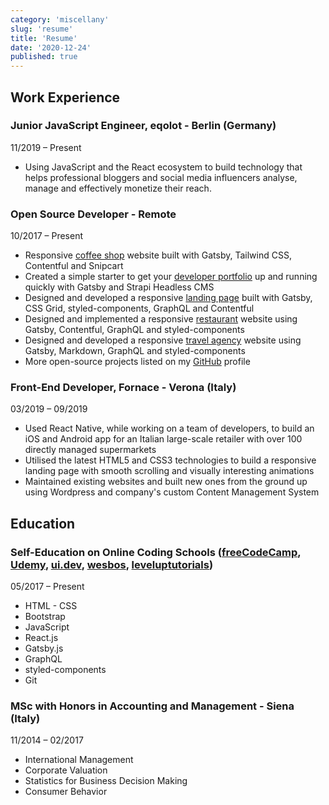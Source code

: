 ```yaml
---
category: 'miscellany'
slug: 'resume'
title: 'Resume'
date: '2020-12-24'
published: true
---
```


## Work Experience

### Junior JavaScript Engineer, eqolot - Berlin (Germany)

11/2019 – Present

- Using JavaScript and the React ecosystem to build technology that helps professional bloggers and social media influencers analyse, manage and effectively monetize their reach.

### Open Source Developer - Remote

10/2017 – Present

- Responsive <a href="https://github.com/eneax/coffee-shop" target='_blank' rel='noreferrer'>coffee shop</a> website built with Gatsby, Tailwind CSS, Contentful and Snipcart
- Created a simple starter to get your <a href="https://github.com/eneax/gatsby-dev-portfolio" target='_blank' rel='noreferrer'>developer portfolio</a> up and running quickly with Gatsby and Strapi Headless CMS
- Designed and developed a responsive <a href="https://github.com/eneax/gatsby-landing-page-arty" target='_blank' rel='noreferrer'>landing page</a> built with Gatsby, CSS Grid, styled-components, GraphQL and Contentful
- Designed and implemented a responsive <a href="https://github.com/eneax/gatsby-restaurant" target='_blank' rel='noreferrer'>restaurant</a> website using Gatsby, Contentful, GraphQL and styled-components
- Designed and developed a responsive <a href="https://github.com/eneax/globetrotter" target='_blank' rel='noreferrer'>travel agency</a> website using Gatsby, Markdown, GraphQL and styled-components
- More open-source projects listed on my <a href="https://github.com/eneax" target='_blank' rel='noreferrer'>GitHub</a> profile

### Front-End Developer, Fornace - Verona (Italy)

03/2019 – 09/2019

- Used React Native, while working on a team of developers, to build an iOS and Android app for an Italian large-scale retailer with over 100 directly managed supermarkets
- Utilised the latest HTML5 and CSS3 technologies to build a responsive landing page with smooth scrolling and visually interesting animations
- Maintained existing websites and built new ones from the ground up using Wordpress and company's custom Content Management System

## Education

### Self-Education on Online Coding Schools (<a href="https://www.freecodecamp.org/">freeCodeCamp</a>, <a href="https://www.udemy.com/">Udemy</a>, <a href="https://ui.dev/">ui.dev</a>, <a href="https://wesbos.com/">wesbos</a>, <a href="https://www.leveluptutorials.com/">leveluptutorials</a>)

05/2017 – Present

- HTML - CSS
- Bootstrap
- JavaScript
- React.js
- Gatsby.js
- GraphQL
- styled-components
- Git

### MSc with Honors in Accounting and Management - Siena (Italy)

11/2014 – 02/2017

- International Management
- Corporate Valuation
- Statistics for Business Decision Making
- Consumer Behavior
